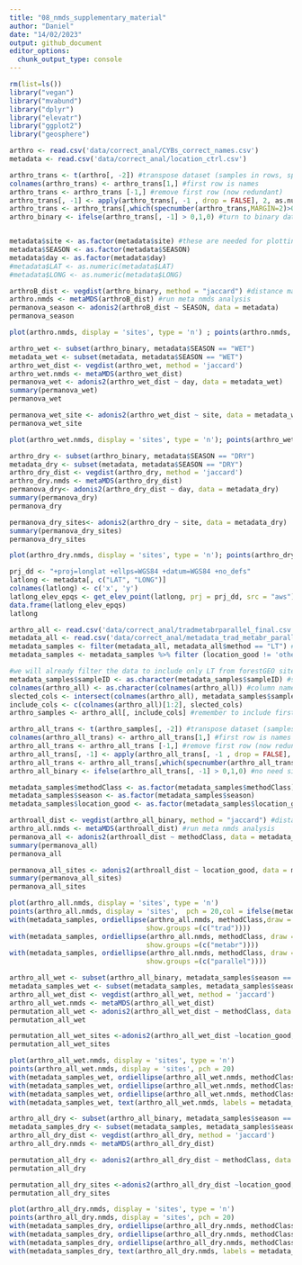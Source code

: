 ```yaml
---
title: "08_nmds_supplementary_material"
author: "Daniel"
date: "14/02/2023"
output: github_document
editor_options:
  chunk_output_type: console
---
```

```r
rm(list=ls())
library("vegan")
library("mvabund")
library("dplyr")
library("elevatr")
library("ggplot2")
library("geosphere")

arthro <- read.csv('data/correct_anal/CYBs_correct_names.csv')
metadata <- read.csv('data/correct_anal/location_ctrl.csv')

arthro_trans <- t(arthro[, -2]) #transpose dataset (samples in rows, species in columns)
colnames(arthro_trans) <- arthro_trans[1,] #first row is names
arthro_trans <- arthro_trans [-1,] #remove first row (now redundant)
arthro_trans[, -1] <- apply(arthro_trans[, -1 , drop = FALSE], 2, as.numeric) #make data frame numeric
arthro_trans <- arthro_trans[,which(specnumber(arthro_trans,MARGIN=2)>0)] #remove singletons
arthro_binary <- ifelse(arthro_trans[, -1] > 0,1,0) #turn to binary data


metadata$site <- as.factor(metadata$site) #these are needed for plotting issues below 
metadata$SEASON <- as.factor(metadata$SEASON)
metadata$day <- as.factor(metadata$day)
#metadata$LAT <- as.numeric(metadata$LAT)
#metadata$LONG <- as.numeric(metadata$LONG)

arthroB_dist <- vegdist(arthro_binary, method = "jaccard") #distance marix of binary data using Jaccard method
arthro.nmds <- metaMDS(arthroB_dist) #run meta nmds analysis
permanova_season <- adonis2(arthroB_dist ~ SEASON, data = metadata)
permanova_season
```

```r

plot(arthro.nmds, display = 'sites', type = 'n') ; points(arthro.nmds, display = 'sites', pch = 20) ; with(metadata, ordiellipse(arthro.nmds, metadata$SEASON, draw = 'polygon', col = 'blue', label = FALSE, show.groups =(c("WET")))) ; with(metadata, ordiellipse(arthro.nmds, metadata$SEASON, draw = 'polygon', col = 'goldenrod', label = FALSE,show.groups =(c("DRY"))))
```

```r
arthro_wet <- subset(arthro_binary, metadata$SEASON == "WET")
metadata_wet <- subset(metadata, metadata$SEASON == "WET")
arthro_wet_dist <- vegdist(arthro_wet, method = 'jaccard')
arthro_wet.nmds <- metaMDS(arthro_wet_dist)
permanova_wet <- adonis2(arthro_wet_dist ~ day, data = metadata_wet)
summary(permanova_wet)
permanova_wet

permanova_wet_site <- adonis2(arthro_wet_dist ~ site, data = metadata_wet)
permanova_wet_site
```

```r
plot(arthro_wet.nmds, display = 'sites', type = 'n'); points(arthro_wet.nmds, display = 'sites', pch = 20,col = ifelse(metadata_wet$day == "A", "black", "red" ));with(metadata_wet, ordiellipse(arthro_wet.nmds, day, draw = 'polygon', col = c('black'), label = FALSE, show.groups =(c("A"))));with(metadata_wet, ordiellipse(arthro_wet.nmds, day, draw = 'polygon', col = c('red'), label = FALSE,show.groups =(c("B")))); with(metadata_wet, text(arthro_wet.nmds, labels = metadata_wet$site,pos = 2, cex = 0.5))

```

```r
arthro_dry <- subset(arthro_binary, metadata$SEASON == "DRY")
metadata_dry <- subset(metadata, metadata$SEASON == "DRY")
arthro_dry_dist <- vegdist(arthro_dry, method = 'jaccard')
arthro_dry.nmds <- metaMDS(arthro_dry_dist)
permanova_dry<- adonis2(arthro_dry_dist ~ day, data = metadata_dry)
summary(permanova_dry)
permanova_dry

permanova_dry_sites<- adonis2(arthro_dry ~ site, data = metadata_dry)
summary(permanova_dry_sites)
permanova_dry_sites
```

```r
plot(arthro_dry.nmds, display = 'sites', type = 'n'); points(arthro_dry.nmds, display = 'sites', pch = 20,col = ifelse(metadata_dry$day == "A", "black", "red" )); with(metadata_dry, ordiellipse(arthro_dry.nmds, day, draw = 'polygon', col = c('black'), label = FALSE, show.groups =(c("A")))); with(metadata_dry, ordiellipse(arthro_dry.nmds, day, draw = 'polygon', col = c('red'), label = FALSE, show.groups =(c("B")))); with(metadata_dry, text(arthro_dry.nmds, labels = metadata_dry$site,pos = 2, cex = 0.5))
```


```r
prj_dd <- "+proj=longlat +ellps=WGS84 +datum=WGS84 +no_defs"
latlong <- metadata[, c("LAT", "LONG")]
colnames(latlong) <- c('x', 'y')
latlong_elev_epqs <- get_elev_point(latlong, prj = prj_dd, src = "aws")
data.frame(latlong_elev_epqs)
latlong
```

```r
arthro_all <- read.csv('data/correct_anal/tradmetabrparallel_final.csv')
metadata_all <- read.csv('data/correct_anal/metadata_trad_metabr_parallel.csv ')
metadata_samples <- filter(metadata_all, metadata_all$method == "LT") #remove from metadata file anythying not from light traps
metadata_samples <- metadata_samples %>% filter (location_good != 'other') %>% filter(!grepl("REP", sampleID)) #remove samples not from forestGEO plot

#we will already filter the data to include only LT from forestGEO sites 
metadata_samples$sampleID <- as.character(metadata_samples$sampleID) #sampleID columns as character
colnames(arthro_all) <- as.character(colnames(arthro_all)) #column names (samples) as character
slected_cols <- intersect(colnames(arthro_all), metadata_samples$sampleID) #intersect matches the names in sampleID to our columns
include_cols <- c(colnames(arthro_all)[1:2], slected_cols)
arthro_samples <- arthro_all[, include_cols] #remember to include first two columns too since they are not in sampleID

arthro_all_trans <- t(arthro_samples[, -2]) #transpose dataset (samples in rows, species in columns)
colnames(arthro_all_trans) <- arthro_all_trans[1,] #first row is names
arthro_all_trans <- arthro_all_trans [-1,] #remove first row (now redundant)
arthro_all_trans[, -1] <- apply(arthro_all_trans[, -1 , drop = FALSE], 2, as.numeric) #make data frame numeric
arthro_all_trans <- arthro_all_trans[,which(specnumber(arthro_all_trans,MARGIN=2)>0)] #remove singletons
arthro_all_binary <- ifelse(arthro_all_trans[, -1] > 0,1,0) #no need since tradmetabrparallel_final.csv already binary

metadata_samples$methodClass <- as.factor(metadata_samples$methodClass) #these are needed for plotting issues below 
metadata_samples$season <- as.factor(metadata_samples$season)
metadata_samples$location_good <- as.factor(metadata_samples$location_good)

arthroall_dist <- vegdist(arthro_all_binary, method = "jaccard") #distance marix of binary data using Jaccard method
arthro_all.nmds <- metaMDS(arthroall_dist) #run meta nmds analysis
permanova_all <- adonis2(arthroall_dist ~ methodClass, data = metadata_samples)
summary(permanova_all)
permanova_all

permanova_all_sites <- adonis2(arthroall_dist ~ location_good, data = metadata_samples)
summary(permanova_all_sites)
permanova_all_sites

```

```r
plot(arthro_all.nmds, display = 'sites', type = 'n')
points(arthro_all.nmds, display = 'sites',  pch = 20,col = ifelse(metadata_samples$season == "wet", "darkblue", "brown4" ))
with(metadata_samples, ordiellipse(arthro_all.nmds, methodClass,draw =  'polygon',col = c('darkgreen'),
                                  show.groups =(c("trad"))))
with(metadata_samples, ordiellipse(arthro_all.nmds, methodClass, draw =  'polygon', col = c('darkorchid3'), 
                                  show.groups =(c("metabr"))))
with(metadata_samples, ordiellipse(arthro_all.nmds, methodClass, draw =  'polygon', col = c('darkgoldenrod'), 
                                  show.groups =(c("parallel"))))

```

```r
arthro_all_wet <- subset(arthro_all_binary, metadata_samples$season == "wet")
metadata_samples_wet <- subset(metadata_samples, metadata_samples$season == "wet")
arthro_all_wet_dist <- vegdist(arthro_all_wet, method = 'jaccard')
arthro_all_wet.nmds <- metaMDS(arthro_all_wet_dist)
permutation_all_wet <- adonis2(arthro_all_wet_dist ~ methodClass, data = metadata_samples_wet)
permutation_all_wet

permutation_all_wet_sites <-adonis2(arthro_all_wet_dist ~location_good, data = metadata_samples_wet)
permutation_all_wet_sites
```

```r
plot(arthro_all_wet.nmds, display = 'sites', type = 'n')
points(arthro_all_wet.nmds, display = 'sites', pch = 20)
with(metadata_samples_wet, ordiellipse(arthro_all_wet.nmds, methodClass,draw =  'polygon', col = c('darkgreen'), label = FALSE,show.groups =(c("trad"))))
with(metadata_samples_wet, ordiellipse(arthro_all_wet.nmds, methodClass,draw =  'polygon', col = c('darkorchid'), label = FALSE,show.groups =(c("metabr"))))
with(metadata_samples_wet, ordiellipse(arthro_all_wet.nmds, methodClass,draw =  'polygon', col = c('darkgoldenrod'), label = FALSE,show.groups =(c("parallel"))))
with(metadata_samples_wet, text(arthro_all_wet.nmds, labels = metadata_samples_wet$location_good,pos = 2, cex = 0.4))

```

```r
arthro_all_dry <- subset(arthro_all_binary, metadata_samples$season == "dry")
metadata_samples_dry <- subset(metadata_samples, metadata_samples$season == "dry")
arthro_all_dry_dist <- vegdist(arthro_all_dry, method = 'jaccard')
arthro_all_dry.nmds <- metaMDS(arthro_all_dry_dist)

permutation_all_dry <- adonis2(arthro_all_dry_dist ~ methodClass, data = metadata_samples_dry)
permutation_all_dry

permutation_all_dry_sites <-adonis2(arthro_all_dry_dist ~location_good, data = metadata_samples_dry)
permutation_all_dry_sites
```

```r
plot(arthro_all_dry.nmds, display = 'sites', type = 'n')
points(arthro_all_dry.nmds, display = 'sites', pch = 20)
with(metadata_samples_dry, ordiellipse(arthro_all_dry.nmds, methodClass, draw =  'polygon',  col = c('darkgreen'), label = FALSE, show.groups =(c("trad"))))
with(metadata_samples_dry, ordiellipse(arthro_all_dry.nmds, methodClass, draw =  'polygon', col = c('darkorchid'), label = FALSE, show.groups =(c("metabr"))))
with(metadata_samples_dry, ordiellipse(arthro_all_dry.nmds, methodClass, draw =  'polygon',  col = c('darkgoldenrod'), label = FALSE, show.groups =(c("parallel"))))
with(metadata_samples_dry, text(arthro_all_dry.nmds, labels = metadata_samples_dry$location_good,pos = 2, cex = 0.4))

```

